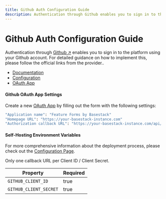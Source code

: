 ```yaml
---
title: Github Auth Configuration Guide
description: Authentication through Github enables you to sign in to the platform using your Github account.
---
```



# Github Auth Configuration Guide

Authentication through [Github ↗](https://github.com/) enables you to sign in to the platform using your Github account. For detailed guidance on how to implement this, please follow the official links from the provider..

- [Documentation](https://developer.github.com/apps/building-oauth-apps/authorizing-oauth-apps)
- [Configuration](https://github.com/settings/apps)
- [OAuth App](https://github.com/settings/developers)

#### Github OAuth App Settings

Create a new [OAuth App](https://github.com/settings/developers) by filling out the form with the following settings:

```bash
"Application name": "Feature Forms by Basestack"
"Homepage URL": "https://your-basestack-instance.com"
"Authorization callback URL": "https://your-basestack-instance.com/api/auth/callback/github"
```

#### Self-Hosting Environment Variables

For more comprehensive information about the deployment process, please check
out the [Configuration Page](/forms/deployment).

<Callout type="warning" emoji="⚠️">
  Only one callback URL per Client ID / Client Secret.
</Callout>

| Property               | Required |
| ---------------------- | -------- |
| `GITHUB_CLIENT_ID`     | true     |
| `GITHUB_CLIENT_SECRET` | true     |
